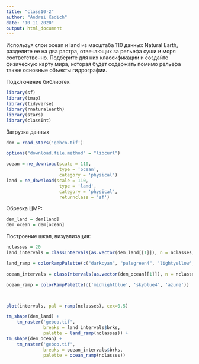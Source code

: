 ```yaml
---
title: "class10-2"
author: "Andrei Kedich"
date: "10 11 2020"
output: html_document
---
```

Используя слои ocean и land из масштаба 110 данных Natural Earth, разделите ее на два растра, отвечающих за рельефа суши и моря соответственно. Подберите для них классификации и создайте физическую карту мира, которая будет содержать помимо рельефа также основные объекты гидрографии.


Подключение библиотек
```r
library(sf)
library(tmap)
library(tidyverse)
library(rnaturalearth)
library(stars)
library(classInt)
```

Загрузка данных
```r
dem = read_stars('gebco.tif')

options("download.file.method" = "libcurl")

ocean = ne_download(scale = 110, 
                    type = 'ocean', 
                    category = 'physical')
land = ne_download(scale = 110, 
                    type = 'land', 
                    category = 'physical',
                    returnclass = 'sf')

```

Обрезка ЦМР:
```r
dem_land = dem[land]
dem_ocean = dem[ocean]
```

Построение шкал, визуализация: 
```r
nclasses = 20
land_intervals = classIntervals(as.vector(dem_land[[1]]), n = nclasses, style = "quantile")

land_ramp = colorRampPalette(c("darkcyan", "palegreen4", 'lightyellow', 'sandybrown', 'sienna2', 'indianred3', 'white'))

ocean_intervals = classIntervals(as.vector(dem_ocean[[1]]), n = nclasses, style = "quantile")

ocean_ramp = colorRampPalette(c('midnightblue', 'skyblue4', 'azure'))



plot(intervals, pal = ramp(nclasses), cex=0.5)
```

```r
tm_shape(dem_land) +
    tm_raster('gebco.tif',
              breaks = land_intervals$brks,
              palette = land_ramp(nclasses)) +
tm_shape(dem_ocean) +
    tm_raster('gebco.tif',
              breaks = ocean_intervals$brks,
              palette = ocean_ramp(nclasses))
  
```

